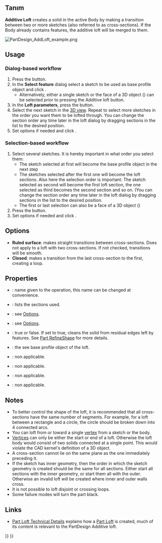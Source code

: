 <languages/>

{{Docnav
|[[PartDesign_Revolution|Revolution]]
|[[PartDesign_AdditivePipe|Additive pipe]]
|[[PartDesign_Workbench|PartDesign]]
|IconL=PartDesign_Revolution.svg
|IconR=PartDesign_AdditivePipe.svg
|IconC=Workbench_PartDesign.svg
}}

{{GuiCommand
|Name=PartDesign AdditiveLoft
|MenuLocation=Part Design → Create an additive feature → Additive loft
|Workbenches=[[PartDesign_Workbench|PartDesign]]
|Version=0.17
|SeeAlso=[[PartDesign_AdditivePipe|PartDesign AdditivePipe]], [[PartDesign_SubtractiveLoft|PartDesign SubtractiveLoft]]
}}

<span id="Description"></span>
==Tanım==

'''Additive Loft''' creates a solid in the active Body by making a transition between two or more sketches (also referred to as cross-sections). If the Body already contains features, the additive loft will be merged to them.

[[File:PartDesign_AddLoft_example.png|none]]
{{Caption|On the left: cross-sections (A), (B) and (C); created Additive loft on the right.}}

==Usage==

=== Dialog-based workflow ===

# Press the {{Button|[[File:PartDesign_AdditiveLoft.svg|24px]] [[PartDesign_AdditiveLoft|Additive loft]]}} button.
# In the '''Select feature''' dialog select a sketch to be used as base profile object and click {{Button|OK}}.
#* Alternatively, either a single sketch or the face of a 3D object ({{Version|0.20}}) can be selected prior to pressing the Additive loft button.
# In the '''Loft parameters''', press the {{Button|Add Section}} button.
# Select the next sketch in the [[3D_view|3D view]]. Repeat to select more sketches in the order you want them to be lofted through. You can change the section order any time later in the loft dialog by dragging sections in the list to the desired position.
# Set options if needed and click {{Button|OK}}.

=== Selection-based workflow  ===

# Select several sketches. It is hereby important in what order you select them:
#* The sketch selected at first will become the base profile object in the next step
#* The sketches selected after the first one will become the loft sections. Also here the selection order is important: The sketch selected as second will become the first loft section, the one selected as third becomes the second section and so on. (You can change the section order any time later in the loft dialog by dragging sections in the list to the desired position.
#* The first or last selection can also be a face of a 3D object ({{Version|0.20}})
# Press the {{Button|[[File:PartDesign_AdditiveLoft.svg|24px]] [[PartDesign_AdditiveLoft|Additive loft]]}} button.
# Set options if needed and click {{Button|OK}}.

==Options==

* '''Ruled surface''': makes straight transitions between cross-sections. Does not apply to a loft with two cross-sections. If not checked, transitions will be smooth.
* '''Closed''': makes a transition from the last cross-section to the first, creating a loop. {{Version|0.21}}

==Properties==

* {{PropertyData|Label}}: name given to the operation, this name can be changed at convenience.
* {{PropertyData|Sections}}: lists the sections used.
* {{PropertyData|Ruled}}: see [[#Options|Options]].
* {{PropertyData|Closed}}: see [[#Options|Options]].
* {{PropertyData|Refine}}: true or false. If set to true, cleans the solid from residual edges left by features. See [[Part_RefineShape|Part RefineShape]] for more details.
* {{PropertyData|Profile}}: the see base profile object of the loft.
* {{PropertyData|Midplane}}: non applicable.
* {{PropertyData|Reversed}}: non applicable.
* {{PropertyData|Up To Face}}: non applicable.
* {{PropertyData|Allow Multi Face}}: non applicable.

==Notes==

* To better control the shape of the loft, it is recommended that all cross-sections have the same number of segments. For example, for a loft between a rectangle and a circle, the circle should be broken down into 4 connected arcs.
* You can loft from or toward a single [[Glossary#V|vertex]] from a sketch or the body. {{Version|0.20}}
* [[Glossary#V|Vertices]] can only be either the start or end of a loft. Otherwise the loft body would consist of two solids connected at a single point. This would violate the CAD kernel's definition of a 3D object.
* A cross-section cannot lie on the same plane as the one immediately preceding it.
* If the sketch has inner geometry, then the order in which the sketch geometry is created should be the same for all sections. Either start all sections with the inner geometry, or start them all with the outer. Otherwise an invalid loft will be created where inner and outer walls cross.
* It is not possible to loft disjoint or crossing loops.
* Some failure modes will turn the part black.

==Links==

* [[Part_Loft_Technical_Details|Part Loft Technical Details]] explains how a [[Part_Loft|Part Loft]] is created, much of its content is relevant to the PartDesign Additive loft.


{{Docnav
|[[PartDesign_Revolution|Revolution]]
|[[PartDesign_AdditivePipe|Additive pipe]]
|[[PartDesign_Workbench|PartDesign]]
|IconL=PartDesign_Revolution.svg
|IconR=PartDesign_AdditivePipe.svg
|IconC=Workbench_PartDesign.svg
}}

{{PartDesign Tools navi{{#translation:}}}}
{{Userdocnavi{{#translation:}}}}